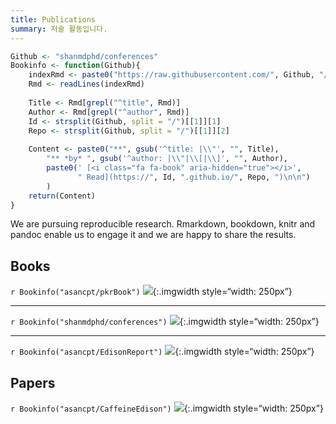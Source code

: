 ```yaml
---
title: Publications
summary: 저술 활동입니다.
---
```


```r
Github <- "shanmdphd/conferences"
Bookinfo <- function(Github){
    indexRmd <- paste0("https://raw.githubusercontent.com/", Github, "/master/index.Rmd")
    Rmd <- readLines(indexRmd)
    
    Title <- Rmd[grepl("^title", Rmd)]
    Author <- Rmd[grepl("^author", Rmd)] 
    Id <- strsplit(Github, split = "/")[[1]][1]
    Repo <- strsplit(Github, split = "/")[[1]][2]
    
    Content <- paste0("**", gsub('^title: |\\"', "", Title), 
        "** *by* ", gsub('^author: |\\"|\\[|\\]', "", Author),
        paste0(' [<i class="fa fa-book" aria-hidden="true"></i>', 
               " Read](https://", Id, ".github.io/", Repo, ")\n\n")
        )
    return(Content)
}
```

We are pursuing reproducible research. Rmarkdown, bookdown, knitr and pandoc enable us to engage it and we are happy to share the results.

## Books

`r Bookinfo("asancpt/pkrBook")`
![](/img/nca_cover.jpg){:.imgwidth style="width: 250px"}

---

`r Bookinfo("shanmdphd/conferences")`
![](/img/conferences_cover.jpg){:.imgwidth style="width: 250px"}

---

`r Bookinfo("asancpt/EdisonReport")`
![](/img/edison_cover.jpg){:.imgwidth style="width: 250px"}


## Papers

`r Bookinfo("asancpt/CaffeineEdison")`
![](/img/caffeine_cover.jpg){:.imgwidth style="width: 250px"}


